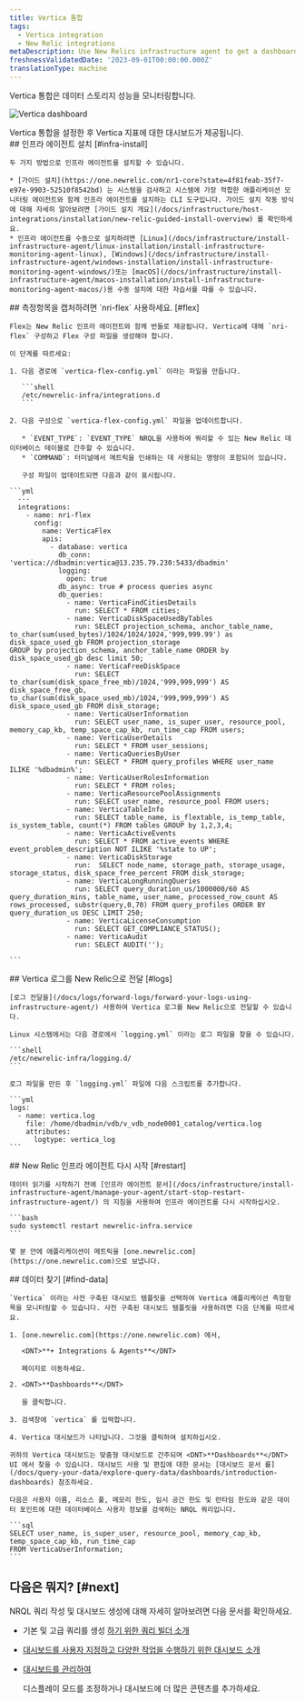 ```yaml
---
title: Vertica 통합
tags:
  - Vertica integration
  - New Relic integrations
metaDescription: Use New Relics infrastructure agent to get a dashboard with metrics from your Vertica.
freshnessValidatedDate: '2023-09-01T00:00:00.000Z'
translationType: machine
---
```



Vertica 통합은 데이터 스토리지 성능을 모니터링합니다.

<img
  title="Vertica dashboard"
  alt="Vertica dashboard"
  src={infrastructureVerticaDashboard}
/>

<figcaption>
  Vertica 통합을 설정한 후 Vertica 지표에 대한 대시보드가 제공됩니다.
</figcaption>

<Steps>
  <Step>
    ## 인프라 에이전트 설치 [#infra-install]

    두 가지 방법으로 인프라 에이전트를 설치할 수 있습니다.

    * [가이드 설치](https://one.newrelic.com/nr1-core?state=4f81feab-35f7-e97e-9903-52510f8542bd) 는 시스템을 검사하고 시스템에 가장 적합한 애플리케이션 모니터링 에이전트와 함께 인프라 에이전트를 설치하는 CLI 도구입니다. 가이드 설치 작동 방식에 대해 자세히 알아보려면 [가이드 설치 개요](/docs/infrastructure/host-integrations/installation/new-relic-guided-install-overview) 를 확인하세요.
    * 인프라 에이전트를 수동으로 설치하려면 [Linux](/docs/infrastructure/install-infrastructure-agent/linux-installation/install-infrastructure-monitoring-agent-linux), [Windows](/docs/infrastructure/install-infrastructure-agent/windows-installation/install-infrastructure-monitoring-agent-windows/)또는 [macOS](/docs/infrastructure/install-infrastructure-agent/macos-installation/install-infrastructure-monitoring-agent-macos/)용 수동 설치에 대한 자습서를 따를 수 있습니다.
  </Step>

  <Step>
    ## 측정항목을 캡처하려면 `nri-flex` 사용하세요. [#flex]

    Flex는 New Relic 인프라 에이전트와 함께 번들로 제공됩니다. Vertica에 대해 `nri-flex` 구성하고 Flex 구성 파일을 생성해야 합니다.

    이 단계를 따르세요:

    1. 다음 경로에 `vertica-flex-config.yml` 이라는 파일을 만듭니다.

       ```shell
       /etc/newrelic-infra/integrations.d
       ```

    2. 다음 구성으로 `vertica-flex-config.yml` 파일을 업데이트합니다.

       * `EVENT_TYPE`: `EVENT_TYPE` NRQL을 사용하여 쿼리할 수 있는 New Relic 데이터베이스 테이블로 간주할 수 있습니다.
       * `COMMAND`: 터미널에서 메트릭을 인쇄하는 데 사용되는 명령이 포함되어 있습니다.

       구성 파일이 업데이트되면 다음과 같이 표시됩니다.

    ```yml
      --- 
      integrations:
        - name: nri-flex
          config:
            name: VerticaFlex
            apis:
              - database: vertica
                db_conn: 'vertica://dbadmin:vertica@13.235.79.230:5433/dbadmin'
                logging:
                  open: true
                db_async: true # process queries async
                db_queries:
                  - name: VerticaFindCitiesDetails
                    run: SELECT * FROM cities;
                  - name: VerticaDiskSpaceUsedByTables
                    run: SELECT projection_schema, anchor_table_name, to_char(sum(used_bytes)/1024/1024/1024,'999,999.99') as disk_space_used_gb FROM projection_storage
    GROUP by projection_schema, anchor_table_name ORDER by disk_space_used_gb desc limit 50;
                  - name: VerticaFreeDiskSpace
                    run: SELECT to_char(sum(disk_space_free_mb)/1024,'999,999,999') AS disk_space_free_gb, to_char(sum(disk_space_used_mb)/1024,'999,999,999') AS disk_space_used_gb FROM disk_storage;
                  - name: VerticaUserInformation
                    run: SELECT user_name, is_super_user, resource_pool, memory_cap_kb, temp_space_cap_kb, run_time_cap FROM users;
                  - name: VerticaUserDetails
                    run: SELECT * FROM user_sessions;
                  - name: VerticaQueriesByUser
                    run: SELECT * FROM query_profiles WHERE user_name ILIKE '%dbadmin%';
                  - name: VerticaUserRolesInformation
                    run: SELECT * FROM roles;
                  - name: VerticaResourcePoolAssignments
                    run: SELECT user_name, resource_pool FROM users;
                  - name: VerticaTableInfo
                    run: SELECT table_name, is_flextable, is_temp_table, is_system_table, count(*) FROM tables GROUP by 1,2,3,4;
                  - name: VerticaActiveEvents
                    run: SELECT * FROM active_events WHERE event_problem_description NOT ILIKE '%state to UP';
                  - name: VerticaDiskStorage
                    run:  SELECT node_name, storage_path, storage_usage, storage_status, disk_space_free_percent FROM disk_storage;
                  - name: VerticaLongRunningQueries
                    run: SELECT query_duration_us/1000000/60 AS query_duration_mins, table_name, user_name, processed_row_count AS rows_processed, substr(query,0,70) FROM query_profiles ORDER BY query_duration_us DESC LIMIT 250;
                  - name: VerticaLicenseConsumption
                    run: SELECT GET_COMPLIANCE_STATUS();
                  - name: VerticaAudit
                    run: SELECT AUDIT('');

    ```
  </Step>

  <Step>
    ## Vertica 로그를 New Relic으로 전달 [#logs]

    [로그 전달을](/docs/logs/forward-logs/forward-your-logs-using-infrastructure-agent/) 사용하여 Vertica 로그를 New Relic으로 전달할 수 있습니다.

    Linux 시스템에서는 다음 경로에서 `logging.yml` 이라는 로그 파일을 찾을 수 있습니다.

    ```shell
    /etc/newrelic-infra/logging.d/
    ```

    로그 파일을 만든 후 `logging.yml` 파일에 다음 스크립트를 추가합니다.

    ```yml
    logs:
      - name: vertica.log
        file: /home/dbadmin/vdb/v_vdb_node0001_catalog/vertica.log
        attributes:
          logtype: vertica_log
    ```
  </Step>

  <Step>
    ## New Relic 인프라 에이전트 다시 시작 [#restart]

    데이터 읽기를 시작하기 전에 [인프라 에이전트 문서](/docs/infrastructure/install-infrastructure-agent/manage-your-agent/start-stop-restart-infrastructure-agent/) 의 지침을 사용하여 인프라 에이전트를 다시 시작하십시오.

    ```bash
    sudo systemctl restart newrelic-infra.service
    ```

    몇 분 안에 애플리케이션이 메트릭을 [one.newrelic.com](https://one.newrelic.com)으로 보냅니다.
  </Step>

  <Step>
    ## 데이터 찾기 [#find-data]

    `Vertica` 이라는 사전 구축된 대시보드 템플릿을 선택하여 Vertica 애플리케이션 측정항목을 모니터링할 수 있습니다. 사전 구축된 대시보드 템플릿을 사용하려면 다음 단계를 따르세요.

    1. [one.newrelic.com](https://one.newrelic.com) 에서,

       <DNT>**+ Integrations & Agents**</DNT>

       페이지로 이동하세요.

    2. <DNT>**Dashboards**</DNT>

       을 클릭합니다.

    3. 검색창에 `vertica` 를 입력합니다.

    4. Vertica 대시보드가 나타납니다. 그것을 클릭하여 설치하십시오.

    귀하의 Vertica 대시보드는 맞춤형 대시보드로 간주되며 <DNT>**Dashboards**</DNT> UI 에서 찾을 수 있습니다. 대시보드 사용 및 편집에 대한 문서는 [대시보드 문서 를](/docs/query-your-data/explore-query-data/dashboards/introduction-dashboards) 참조하세요.

    다음은 사용자 이름, 리소스 풀, 메모리 한도, 임시 공간 한도 및 런타임 한도와 같은 데이터 포인트에 대한 데이터베이스 사용자 정보를 검색하는 NRQL 쿼리입니다.

    ```sql
    SELECT user_name, is_super_user, resource_pool, memory_cap_kb, temp_space_cap_kb, run_time_cap 
    FROM VerticaUserInformation;
    ```
  </Step>
</Steps>

## 다음은 뭐지? [#next]

NRQL 쿼리 작성 및 대시보드 생성에 대해 자세히 알아보려면 다음 문서를 확인하세요.

* 기본 및 고급 쿼리를 생성 [하기 위한 쿼리 빌더 소개](/docs/query-your-data/explore-query-data/query-builder/introduction-query-builder)

* [대시보드를 사용자 지정하고 다양한 작업을 수행하기 위한 대시보드 소개](/docs/query-your-data/explore-query-data/dashboards/introduction-dashboards)

* [대시보드를 관리하여](/docs/query-your-data/explore-query-data/dashboards/manage-your-dashboard)

  <InlinePopover type="dashboards"/>

  디스플레이 모드를 조정하거나 대시보드에 더 많은 콘텐츠를 추가하세요.
